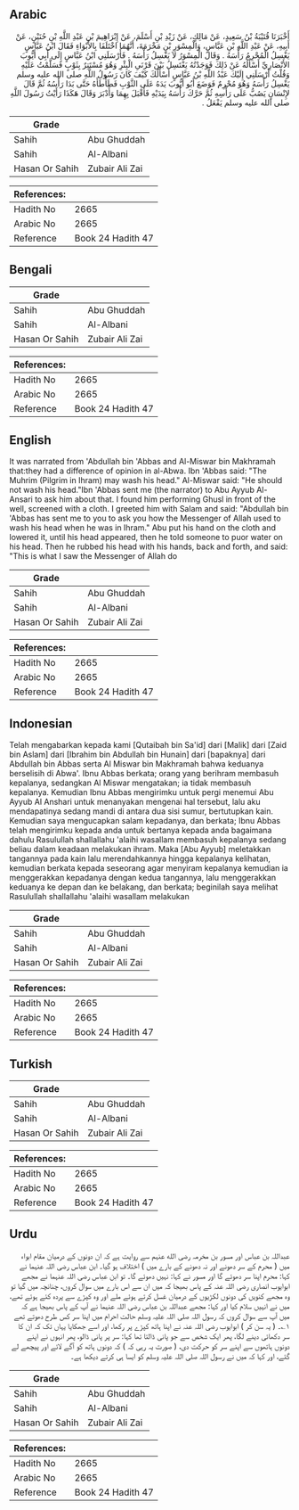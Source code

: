 ## Arabic


<div dir="rtl" lang="ar" style={{fontSize:'larger',backgroundColor:'#f8f9fa',padding:20}}>
أَخْبَرَنَا قُتَيْبَةُ بْنُ سَعِيدٍ، عَنْ مَالِكٍ، عَنْ زَيْدِ بْنِ أَسْلَمَ، عَنْ إِبْرَاهِيمَ بْنِ عَبْدِ اللَّهِ بْنِ حُنَيْنٍ، عَنْ أَبِيهِ، عَنْ عَبْدِ اللَّهِ بْنِ عَبَّاسٍ، وَالْمِسْوَرِ بْنِ مَخْرَمَةَ، أَنَّهُمَا اخْتَلَفَا بِالأَبْوَاءِ فَقَالَ ابْنُ عَبَّاسٍ يَغْسِلُ الْمُحْرِمُ رَأْسَهُ ‏.‏ وَقَالَ الْمِسْوَرُ لاَ يَغْسِلُ رَأْسَهُ ‏.‏ فَأَرْسَلَنِي ابْنُ عَبَّاسٍ إِلَى أَبِي أَيُّوبَ الأَنْصَارِيِّ أَسْأَلُهُ عَنْ ذَلِكَ فَوَجَدْتُهُ يَغْتَسِلُ بَيْنَ قَرْنَىِ الْبِئْرِ وَهُوَ مُسْتَتِرٌ بِثَوْبٍ فَسَلَّمْتُ عَلَيْهِ وَقُلْتُ أَرْسَلَنِي إِلَيْكَ عَبْدُ اللَّهِ بْنُ عَبَّاسٍ أَسْأَلُكَ كَيْفَ كَانَ رَسُولُ اللَّهِ صلى الله عليه وسلم يَغْسِلُ رَأْسَهُ وَهُوَ مُحْرِمٌ فَوَضَعَ أَبُو أَيُّوبَ يَدَهُ عَلَى الثَّوْبِ فَطَأْطَأَهُ حَتَّى بَدَا رَأْسُهُ ثُمَّ قَالَ لإِنْسَانٍ يَصُبُّ عَلَى رَأْسِهِ ثُمَّ حَرَّكَ رَأْسَهُ بِيَدَيْهِ فَأَقْبَلَ بِهِمَا وَأَدْبَرَ وَقَالَ هَكَذَا رَأَيْتُ رَسُولَ اللَّهِ صلى الله عليه وسلم يَفْعَلُ ‏.‏
</div>
<div style={{backgroundColor:'#f8f9fa',padding:20, marginBottom: 10}}><table> <thead> <tr> <th>Grade</th> <th></th> </tr> </thead> <tbody> <tr><td>Sahih</td><td>Abu Ghuddah</td></tr><tr><td>Sahih</td><td>Al-Albani</td></tr><tr><td>Hasan Or Sahih</td><td>Zubair Ali Zai</td></tr></tbody></table><table> <thead> <tr> <th>References:</th> <th></th> </tr> </thead> <tbody><tr><td>Hadith No</td><td>2665</td></tr><tr><td>Arabic No</td><td>2665</td></tr><tr><td>Reference</td><td>Book 24 Hadith 47</td></tr></tbody></table></div>

## Bengali


<div dir="ltr" lang="bn" style={{fontSize:'larger',backgroundColor:'#f8f9fa',padding:20}}>

</div>
<div style={{backgroundColor:'#f8f9fa',padding:20, marginBottom: 10}}><table> <thead> <tr> <th>Grade</th> <th></th> </tr> </thead> <tbody> <tr><td>Sahih</td><td>Abu Ghuddah</td></tr><tr><td>Sahih</td><td>Al-Albani</td></tr><tr><td>Hasan Or Sahih</td><td>Zubair Ali Zai</td></tr></tbody></table><table> <thead> <tr> <th>References:</th> <th></th> </tr> </thead> <tbody><tr><td>Hadith No</td><td>2665</td></tr><tr><td>Arabic No</td><td>2665</td></tr><tr><td>Reference</td><td>Book 24 Hadith 47</td></tr></tbody></table></div>

## English


<div dir="ltr" lang="en" style={{fontSize:'larger',backgroundColor:'#f8f9fa',padding:20}}>
It was narrated from 'Abdullah bin 'Abbas and Al-Miswar bin Makhramah that:they had a difference of opinion in al-Abwa. Ibn 'Abbas said: "The Muhrim (Pilgrim in Ihram) may wash his head." Al-Miswar said: "He should not wash his head."Ibn 'Abbas sent me (the narrator) to Abu Ayyub Al-Ansari to ask him about that. I found him performing Ghusl in front of the well, screened with a cloth. I greeted him with Salam and said: "Abdullah bin 'Abbas has sent me to you to ask you how the Messenger of Allah used to wash his head when he was in Ihram." Abu put his hand on the cloth and lowered it, until his head appeared, then he told someone to puor water on his head. Then he rubbed his head with his hands, back and forth, and said: "This is what I saw the Messenger of Allah do
</div>
<div style={{backgroundColor:'#f8f9fa',padding:20, marginBottom: 10}}><table> <thead> <tr> <th>Grade</th> <th></th> </tr> </thead> <tbody> <tr><td>Sahih</td><td>Abu Ghuddah</td></tr><tr><td>Sahih</td><td>Al-Albani</td></tr><tr><td>Hasan Or Sahih</td><td>Zubair Ali Zai</td></tr></tbody></table><table> <thead> <tr> <th>References:</th> <th></th> </tr> </thead> <tbody><tr><td>Hadith No</td><td>2665</td></tr><tr><td>Arabic No</td><td>2665</td></tr><tr><td>Reference</td><td>Book 24 Hadith 47</td></tr></tbody></table></div>

## Indonesian


<div dir="ltr" lang="id" style={{fontSize:'larger',backgroundColor:'#f8f9fa',padding:20}}>
Telah mengabarkan kepada kami [Qutaibah bin Sa'id] dari [Malik] dari [Zaid bin Aslam] dari [Ibrahim bin Abdullah bin Hunain] dari [bapaknya] dari Abdullah bin Abbas serta Al Miswar bin Makhramah bahwa keduanya berselisih di Abwa'. Ibnu Abbas berkata; orang yang berihram membasuh kepalanya, sedangkan Al Miswar mengatakan; ia tidak membasuh kepalanya. Kemudian Ibnu Abbas mengirimku untuk pergi menemui Abu Ayyub Al Anshari untuk menanyakan mengenai hal tersebut, lalu aku mendapatinya sedang mandi di antara dua sisi sumur, bertutupkan kain. Kemudian saya mengucapkan salam kepadanya, dan berkata; Ibnu Abbas telah mengirimku kepada anda untuk bertanya kepada anda bagaimana dahulu Rasulullah shallallahu 'alaihi wasallam membasuh kepalanya sedang beliau dalam keadaan melakukan ihram. Maka [Abu Ayyub] meletakkan tangannya pada kain lalu merendahkannya hingga kepalanya kelihatan, kemudian berkata kepada seseorang agar menyiram kepalanya kemudian ia menggerakkan kepadanya dengan kedua tangannya, lalu menggerakkan keduanya ke depan dan ke belakang, dan berkata; beginilah saya melihat Rasulullah shallallahu 'alaihi wasallam melakukan
</div>
<div style={{backgroundColor:'#f8f9fa',padding:20, marginBottom: 10}}><table> <thead> <tr> <th>Grade</th> <th></th> </tr> </thead> <tbody> <tr><td>Sahih</td><td>Abu Ghuddah</td></tr><tr><td>Sahih</td><td>Al-Albani</td></tr><tr><td>Hasan Or Sahih</td><td>Zubair Ali Zai</td></tr></tbody></table><table> <thead> <tr> <th>References:</th> <th></th> </tr> </thead> <tbody><tr><td>Hadith No</td><td>2665</td></tr><tr><td>Arabic No</td><td>2665</td></tr><tr><td>Reference</td><td>Book 24 Hadith 47</td></tr></tbody></table></div>

## Turkish


<div dir="ltr" lang="tr" style={{fontSize:'larger',backgroundColor:'#f8f9fa',padding:20}}>

</div>
<div style={{backgroundColor:'#f8f9fa',padding:20, marginBottom: 10}}><table> <thead> <tr> <th>Grade</th> <th></th> </tr> </thead> <tbody> <tr><td>Sahih</td><td>Abu Ghuddah</td></tr><tr><td>Sahih</td><td>Al-Albani</td></tr><tr><td>Hasan Or Sahih</td><td>Zubair Ali Zai</td></tr></tbody></table><table> <thead> <tr> <th>References:</th> <th></th> </tr> </thead> <tbody><tr><td>Hadith No</td><td>2665</td></tr><tr><td>Arabic No</td><td>2665</td></tr><tr><td>Reference</td><td>Book 24 Hadith 47</td></tr></tbody></table></div>

## Urdu


<div dir="rtl" lang="ur" style={{fontSize:'larger',backgroundColor:'#f8f9fa',padding:20}}>
عبداللہ بن عباس اور مسور بن مخرمہ رضی الله عنہم سے روایت ہے کہ ان دونوں کے درمیان مقام ابواء میں ( محرم کے سر دھونے اور نہ دھونے کے بارے میں ) اختلاف ہو گیا۔ ابن عباس رضی اللہ عنہما نے کہا: محرم اپنا سر دھوئے گا اور مسور نے کہا: نہیں دھوئے گا۔ تو ابن عباس رضی اللہ عنہما نے مجھے ابوایوب انصاری رضی اللہ عنہ کے پاس بھیجا کہ میں ان سے اس بارے میں سوال کروں، چنانچہ میں گیا تو وہ مجھے کنویں کی دونوں لکڑیوں کے درمیان غسل کرتے ہوئے ملے اور وہ کپڑے سے پردہ کئے ہوئے تھے، میں نے انہیں سلام کیا اور کہا: مجھے عبداللہ بن عباس رضی اللہ عنہما نے آپ کے پاس بھیجا ہے کہ میں آپ سے سوال کروں کہ رسول اللہ صلی اللہ علیہ وسلم حالت احرام میں اپنا سر کس طرح دھوتے تھے ۱؎۔ ( یہ سن کر ) ابوایوب رضی اللہ عنہ نے اپنا ہاتھ کپڑے پر رکھا، اور اسے جھکایا یہاں تک کہ ان کا سر دکھائی دینے لگا، پھر ایک شخص سے جو پانی ڈالتا تھا کہا: سر پر پانی ڈالو، پھر انہوں نے اپنے دونوں ہاتھوں سے اپنے سر کو حرکت دی، ( صورت یہ رہی کہ ) کہ دونوں ہاتھ کو آگے لائے اور پیچھے لے گئے، اور کہا کہ میں نے رسول اللہ صلی اللہ علیہ وسلم کو ایسا ہی کرتے دیکھا ہے۔
</div>
<div style={{backgroundColor:'#f8f9fa',padding:20, marginBottom: 10}}><table> <thead> <tr> <th>Grade</th> <th></th> </tr> </thead> <tbody> <tr><td>Sahih</td><td>Abu Ghuddah</td></tr><tr><td>Sahih</td><td>Al-Albani</td></tr><tr><td>Hasan Or Sahih</td><td>Zubair Ali Zai</td></tr></tbody></table><table> <thead> <tr> <th>References:</th> <th></th> </tr> </thead> <tbody><tr><td>Hadith No</td><td>2665</td></tr><tr><td>Arabic No</td><td>2665</td></tr><tr><td>Reference</td><td>Book 24 Hadith 47</td></tr></tbody></table></div>